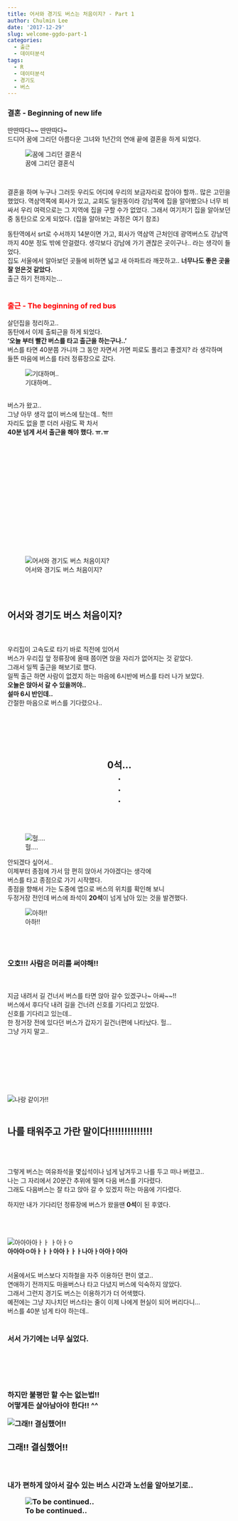 ```yaml
---
title: 어서와 경기도 버스는 처음이지? - Part 1
author: Chulmin Lee
date: '2017-12-29'
slug: welcome-ggdo-part-1
categories:
  - 출근
  - 데이터분석
tags:
  - R
  - 데이터분석
  - 경기도
  - 버스
---
```


<h3>**결혼 - Beginning of new life**</h3>

딴딴따다~~ 딴딴따다~<br>
드디어 꿈에 그리던 아름다운 그녀와 1년간의 연애 끝에 결혼을 하게 되었다.<br>


<div style="text-align:left">![꿈에 그리던 결혼식](https://c1.staticflickr.com/5/4691/39334829822_be11d7b7e0_h.jpg)</div>
</br>

결혼을 하며 누구나 그러듯 우리도 어디에 우리의 보금자리로 잡아야 할까.. 많은 고민을 했었다. 
역삼역쪽에 회사가 있고, 교회도 일원동이라 강남쪽에 집을 알아봤으나 너무 비싸서 우리 여력으로는 그 지역에 집을 구할 수가 없었다. 그래서 여기저기 집을 알아보던 중 동탄으로 오게 되었다. (집을 알아보는 과정은 여기 참조)

동탄역에서 srt로 수서까지 14분이면 가고, 회사가 역삼역 근처인데 광역버스도 강남역까지 40분 정도 밖에 안걸렸다. 생각보다 강남에 가기 괜찮은 곳이구나.. 라는 생각이 들었다. <br>
집도 서울에서 알아보던 곳들에 비하면 넓고 새 아파트라 깨끗하고.. **너무나도 좋은 곳을 잘 얻은것 같았다.** <br>
출근 하기 전까지는…
<br /><br />

<h3><span style="color:red">**출근 - The beginning of red bus**</span></h3>

살던집을 정리하고.. <br>
동탄에서 이제 출퇴근을 하게 되었다.<br>
**‘오늘 부터 빨간 버스를 타고 출근을 하는구나..’** <br>
버스를 타면 40분쯤 가니까 그 동안 자면서 가면 피로도 풀리고 좋겠지? 라 생각하며 <br>
들뜬 마음에 버스를 타러 정류장으로 갔다. <br>

<div style="text-align:left">![기대하며..](https://findingfaeries.files.wordpress.com/2015/06/despicablemeagnesdance.gif)</div>
<br>
버스가 왔고.. <br>
그냥 아무 생각 없이 버스에 탔는데.. 헉!!!<br>
자리도 없을 뿐 더러 사람도 꽉 차서 <br>
**40분 넘게 서서 출근을 해야 했다. ㅠ.ㅠ**<br>
<br>
<br>
<br>
<br>
<br><br>
<br>
<br><br>
<br>
<br>
<br><br>
<br><br>
<div style="text-align:left">![어서와 경기도 버스 처음이지?](https://c1.staticflickr.com/5/4595/39335269972_0a17ea1f99_z.jpg)</div>
<br><br>
<div style="text-align:left"><h2>**어서와 경기도 버스 처음이지?**</h2></div><br>
<br>
우리집이 고속도로 타기 바로 직전에 있어서 <br>
버스가 우리집 앞 정류장에 올때 쯤이면 앉을 자리가 없어지는 것 같았다.<br>
그래서 일찍 출근을 해보기로 했다. <br>
일찍 출근 하면 사람이 없겠지 하는 마음에 6시반에 버스를 타러 나가 보았다. <br>
**오늘은 앉아서 갈 수 있을꺼야..** <br>
**설마 6시 반인데..** <br>
간절한 마음으로 버스를 기다렸으나.. 
<br><br><br><br><br><br>
<div style="text-align:center"><h2>**0석...**<br>
**.**<br>
**.**<br>
**.**
</h2></div><br><br>

<div style="text-align:left">![헐.... ](https://c1.staticflickr.com/5/4726/27588032549_ac73fd46f6_n.jpg)</div>

안되겠다 싶어서.. <br>
이제부터 종점에 가서 맘 편히 앉아서 가야겠다는 생각에 <br>
버스를 타고 종점으로 가기 시작했다. <br>
종점을 향해서 가는 도중에 앱으로 버스의 위치를 확인해 보니 <br>
두정거장 전인데 버스에 좌석이 **20석**이 넘게 남아 있는 것을 발견했다. <br>

<div style="text-align:left">![아하!!](https://c1.staticflickr.com/5/4638/38657367884_926103262c_n.jpg)</div>
<br><br>
<h3>**오호!!! 사람은 머리를 써야해!!**</h3><br>
<br>
지금 내려서 길 건너서 버스를 타면 앉아 갈수 있겠구나~ 아싸~~!! <br>
버스에서 후다닥 내려 길을 건너려 신호를 기다리고 있었다. <br>
신호를 기다리고 있는데.. <br>
한 정거장 전에 있다던 버스가 갑자기 길건너편에 나타났다. 헐…<br>
그냥 가지 말고.. <br>
<br>
<br>
<br>
<br>
<br>
<br>
<br>

<div style="text-align:left">![나랑 같이가!!](https://c1.staticflickr.com/5/4594/25495810418_07e3facfee_z.jpg)
<br><br>
<h2>**나를 태워주고 가란 말이다!!!!!!!!!!!!!!**</h2></div><br>
<br>

그렇게 버스는 여유좌석을 몇십석이나 넘게 남겨두고 나를 두고 떠나 버렸고.. <br>
나는 그 자리에서 20분간 추위에 떨며 다음 버스를 기다렸다. <br>
그래도 다음버스는 잘 타고 앉아 갈 수 있겠지 하는 마음에 기다렸다.<br>

하지만 내가 기다리던 정류장에 버스가 왔을땐 **0석**이 된 후였다. <br>
<br>
<br>
<br>

<div style="text-align:left">![아아아아ㅏㅏ ㅏ아ㅏㅇ](https://c1.staticflickr.com/5/4595/39335270982_1af5a96d6b_n.jpg)<br>
**아아아ㅇ아ㅏㅏㅏ아아ㅏㅏㅏ나아ㅏ아아ㅏ아아**</div><br>
<br>
서울에서도 버스보다 지하철을 자주 이용하던 편이 였고.. <br>
연애하기 전까지도 마을버스나 타고 다녔지 버스에 익숙하지 않았다. <br>
그래서 그런지 경기도 버스는 이용하기가 더 어색했다.<br>
예전에는 그냥 지나치던 버스타는 줄이 이제 나에게 현실이 되어 버리다니…<br>
버스를 40분 넘게 타야 하는데.. <br><br>
<h3>**서서 가기에는 너무 싫었다.**<h3><br>
<br>
<br><br>
하지만 불평만 할 수는 없는법!! 
<br>
어떻게든 살아남아야 한다!! ^^<br>

<div style="text-align:left">![그래!! 결심했어!!](https://c1.staticflickr.com/5/4726/25495810168_b673de3952_n.jpg)
<br>
<h3>**그래!! 결심했어!!**</h3></div><br><br>
**내가 편하게 앉아서 갈수 있는 버스 시간과 노선을 알아보기로..** <br>

<div style="text-align:left">![To be continued..](https://c1.staticflickr.com/5/4640/38487924645_8302517b38_b.jpg)</div>